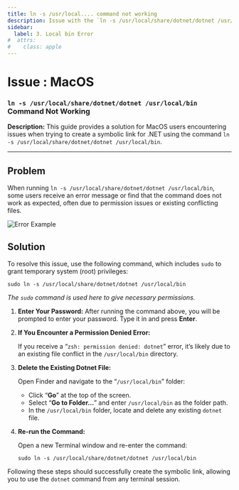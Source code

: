 ```yaml
---
title: ln -s /usr/local.... command not working
description: Issue with the `ln -s /usr/local/share/dotnet/dotnet /usr/local/bin` command not working on MacOS, and how to fix it.
sidebar:
  label: 3. Local bin Error
#  attrs:
#    class: apple
---
```



<h1> Issue : MacOS </h1>

### `ln -s /usr/local/share/dotnet/dotnet /usr/local/bin` Command Not Working

**Description:** This guide provides a solution for MacOS users encountering issues when trying to create a symbolic link for .NET using the command `ln -s /usr/local/share/dotnet/dotnet /usr/local/bin`.

---

## Problem

When running `ln -s /usr/local/share/dotnet/dotnet /usr/local/bin`, some users receive an error message or find that the command does not work as expected, often due to permission issues or existing conflicting files.

![Error Example](https://i.imgur.com/MJgfrXW.png)

## Solution

To resolve this issue, use the following command, which includes `sudo` to grant temporary system (root) privileges:

```shell
sudo ln -s /usr/local/share/dotnet/dotnet /usr/local/bin
```

*The `sudo` command is used here to give necessary permissions.*

<Steps>

1. **Enter Your Password:** After running the command above, you will be prompted to enter your password. Type it in and press **Enter**.

2. **If You Encounter a Permission Denied Error:**
  
   If you receive a “`zsh: permission denied: dotnet`” error, it’s likely due to an existing file conflict in the `/usr/local/bin` directory.

3. **Delete the Existing Dotnet File:**

    Open Finder and navigate to the “`/usr/local/bin`” folder:
    - Click “**Go**” at the top of the screen.
    - Select “**Go to Folder…**” and enter `/usr/local/bin` as the folder path.
    - In the `/usr/local/bin` folder, locate and delete any existing `dotnet` file.

4. **Re-run the Command:**

    Open a new Terminal window and re-enter the command:

    ```shell
    sudo ln -s /usr/local/share/dotnet/dotnet /usr/local/bin
    ```

</Steps>

Following these steps should successfully create the symbolic link, allowing you to use the `dotnet` command from any terminal session.
